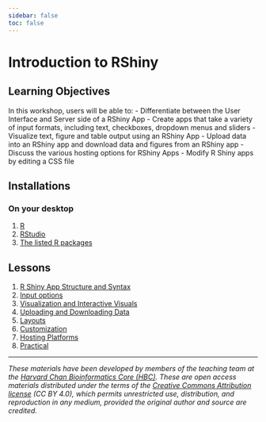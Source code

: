 ```yaml
---
sidebar: false
toc: false
---
```


# Introduction to RShiny

## Learning Objectives

In this workshop, users will be able to:
- Differentiate between the User Interface and Server side of a RShiny App
- Create apps that take a variety of input formats, including text, checkboxes, dropdown menus and sliders
- Visualize text, figure and table output using an RShiny App
- Upload data into an RShiny app and download data and figures from an RShiny app
- Discuss the various hosting options for RShiny Apps 
- Modify R Shiny apps by editing a CSS file

## Installations

### On your desktop

1. [R](https://www.r-project.org/)
2. [RStudio](https://posit.co/download/rstudio-desktop/)
4. [The listed R packages](../index.qmd#installation-requirements)

## Lessons

1. [R Shiny App Structure and Syntax](01_syntax_and_structure.qmd)
2. [Input options](02_inputs.qmd)
3. [Visualization and Interactive Visuals](03_visuals.qmd)
4. [Uploading and Downloading Data](04_uploading_downloading_data.qmd)
5. [Layouts](05_layouts.qmd)
6. [Customization](06_CSS.qmd)
7. [Hosting Platforms](07_hosting.qmd)
8. [Practical](08_practical.qmd)

---

*These materials have been developed by members of the teaching team at the [Harvard Chan Bioinformatics Core (HBC)](http://bioinformatics.sph.harvard.edu/). These are open access materials distributed under the terms of the [Creative Commons Attribution license](https://creativecommons.org/licenses/by/4.0/) (CC BY 4.0), which permits unrestricted use, distribution, and reproduction in any medium, provided the original author and source are credited.*